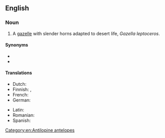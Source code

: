 ==English==
{{wikipedia}}

===Noun===
{{en-noun|head=[[slender]]-[[horned]] [[gazelle]]}}

# A [[gazelle]] with slender horns adapted to desert life, ''Gazella leptoceros''.

====Synonyms====
* {{l|en|rhim gazelle}}
* {{l|en|sand gazelle}}

====Translations====
{{trans-top|''Gazella leptoceros''}}
* Dutch: {{t+|nl|duingazelle|m}}
* Finnish: {{t|fi|valkogaselli}}, {{t|fi|saharangaselli}}
* French: {{t|fr|gazelle leptocère}}
* German: {{t|de|Dünengazelle|f}}
{{trans-mid}}
* Latin: {{t|la|Gazella leptoceros}}
* Romanian: {{t|ro|gazelă leptoceră|f}}
* Spanish: {{t|es|gacela blanca|f}}
{{trans-bottom}}

[[Category:en:Antilopine antelopes]]